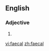 ==English==

===Adjective===
{{en-adj|-}}

# {{alternative spelling of|[[fecal]]}}

[[vi:faecal]]
[[zh:faecal]]